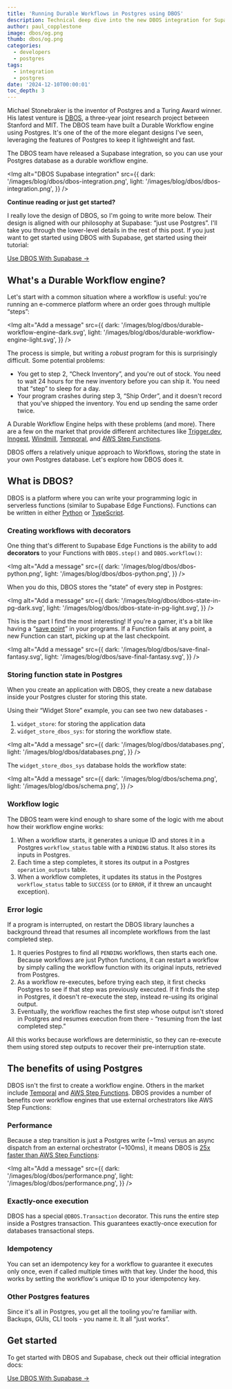 ```yaml
---
title: 'Running Durable Workflows in Postgres using DBOS'
description: Technical deep dive into the new DBOS integration for Supabase
author: paul_copplestone
image: dbos/og.png
thumb: dbos/og.png
categories:
  - developers
  - postgres
tags:
  - integration
  - postgres
date: '2024-12-10T00:00:01'
toc_depth: 3
---
```


Michael Stonebraker is the inventor of Postgres and a Turing Award winner. His latest venture is [DBOS](https://www.dbos.dev/), a three-year joint research project between Stanford and MIT. The DBOS team have built a Durable Workflow engine using Postgres. It's one of the of the more elegant designs I've seen, leveraging the features of Postgres to keep it lightweight and fast.

The DBOS team have released a Supabase integration, so you can use your Postgres database as a durable workflow engine.

<Img
  alt="DBOS Supabase integration"
  src={{
    dark: '/images/blog/dbos/dbos-integration.png',
    light: '/images/blog/dbos/dbos-integration.png',
  }}
/>

**Continue reading or just get started?**

I really love the design of DBOS, so I'm going to write more below. Their design is aligned with our philosophy at Supabase: “just use Postgres”. I'll take you through the lower-level details in the rest of this post. If you just want to get started using DBOS with Supabase, get started using their tutorial:

[Use DBOS With Supabase →](https://docs.dbos.dev/integrations/supabase)

## What's a Durable Workflow engine?

Let's start with a common situation where a workflow is useful: you're running an e-commerce platform where an order goes through multiple “steps”:

<Img
  alt="Add a message"
  src={{
    dark: '/images/blog/dbos/durable-workflow-engine-dark.svg',
    light: '/images/blog/dbos/durable-workflow-engine-light.svg',
  }}
/>

The process is simple, but writing a _robust_ program for this is surprisingly difficult. Some potential problems:

- You get to step 2, “Check Inventory”, and you're out of stock. You need to wait 24 hours for the new inventory before you can ship it. You need that “step” to sleep for a day.
- Your program crashes during step 3, “Ship Order”, and it doesn't record that you've shipped the inventory. You end up sending the same order twice.

A Durable Workflow Engine helps with these problems (and more). There are a few on the market that provide different architectures like [Trigger.dev](https://trigger.dev/), [Inngest](https://www.inngest.com/), [Windmill](https://www.windmill.dev), [Temporal](https://temporal.io/), and [AWS Step Functions](https://aws.amazon.com/step-functions/).

DBOS offers a relatively unique approach to Workflows, storing the state in your own Postgres database. Let's explore how DBOS does it.

## What is DBOS?

DBOS is a platform where you can write your programming logic in serverless functions (similar to Supabase Edge Functions). Functions can be written in either [Python](https://docs.dbos.dev/python/programming-guide) or [TypeScript](https://docs.dbos.dev/typescript/programming-guide).

### Creating workflows with decorators

One thing that's different to Supabase Edge Functions is the ability to add **decorators** to your Functions with `DBOS.step()` and `DBOS.workflow()`:

<Img
  alt="Add a message"
  src={{
    dark: '/images/blog/dbos/dbos-python.png',
    light: '/images/blog/dbos/dbos-python.png',
  }}
/>

When you do this, DBOS stores the “state” of every step in Postgres:

<Img
  alt="Add a message"
  src={{
    dark: '/images/blog/dbos/dbos-state-in-pg-dark.svg',
    light: '/images/blog/dbos/dbos-state-in-pg-light.svg',
  }}
/>

This is the part I find the most interesting! If you're a gamer, it's a bit like having a “[save point](https://en.wikipedia.org/wiki/Saved_game)” in your programs. If a Function fails at any point, a new Function can start, picking up at the last checkpoint.

<Img
  alt="Add a message"
  src={{
    dark: '/images/blog/dbos/save-final-fantasy.svg',
    light: '/images/blog/dbos/save-final-fantasy.svg',
  }}
/>

### Storing function state in Postgres

When you create an application with DBOS, they create a new database inside your Postgres cluster for storing this state.

Using their “Widget Store” example, you can see two new databases -

1. `widget_store`: for storing the application data
2. `widget_store_dbos_sys`: for storing the workflow state.

<Img
  alt="Add a message"
  src={{
    dark: '/images/blog/dbos/databases.png',
    light: '/images/blog/dbos/databases.png',
  }}
/>

The `widget_store_dbos_sys` database holds the workflow state:

<Img
  alt="Add a message"
  src={{
    dark: '/images/blog/dbos/schema.png',
    light: '/images/blog/dbos/schema.png',
  }}
/>

### **Workflow logic**

The DBOS team were kind enough to share some of the logic with me about how their workflow engine works:

1. When a workflow starts, it generates a unique ID and stores it in a Postgres `workflow_status` table with a `PENDING` status. It also stores its inputs in Postgres.
2. Each time a step completes, it stores its output in a Postgres `operation_outputs` table.
3. When a workflow completes, it updates its status in the Postgres `workflow_status` table to `SUCCESS` (or to `ERROR`, if it threw an uncaught exception).

### Error logic

If a program is interrupted, on restart the DBOS library launches a background thread that resumes all incomplete workflows from the last completed step.

1. It queries Postgres to find all `PENDING` workflows, then starts each one. Because workflows are just Python functions, it can restart a workflow by simply calling the workflow function with its original inputs, retrieved from Postgres.
2. As a workflow re-executes, before trying each step, it first checks Postgres to see if that step was previously executed. If it finds the step in Postgres, it doesn't re-execute the step, instead re-using its original output.
3. Eventually, the workflow reaches the first step whose output isn't stored in Postgres and resumes execution from there - “resuming from the last completed step.”

All this works because workflows are deterministic, so they can re-execute them using stored step outputs to recover their pre-interruption state.

## The benefits of using Postgres

DBOS isn't the first to create a workflow engine. Others in the market include [Temporal](https://temporal.io/) and [AWS Step Functions](https://aws.amazon.com/step-functions/). DBOS provides a number of benefits over workflow engines that use external orchestrators like AWS Step Functions:

### Performance

Because a step transition is just a Postgres write (~1ms) versus an async dispatch from an external orchestrator (~100ms), it means DBOS is [25x faster than AWS Step Functions](https://www.dbos.dev/blog/dbos-vs-aws-step-functions-benchmark):

<Img
  alt="Add a message"
  src={{
    dark: '/images/blog/dbos/performance.png',
    light: '/images/blog/dbos/performance.png',
  }}
/>

### Exactly-once execution

DBOS has a special `@DBOS.Transaction` decorator. This runs the entire step inside a Postgres transaction. This guarantees exactly-once execution for databases transactional steps.

### Idempotency

You can set an idempotency key for a workflow to guarantee it executes only once, even if called multiple times with that key. Under the hood, this works by setting the workflow's unique ID to your idempotency key.

### Other Postgres features

Since it's all in Postgres, you get all the tooling you're familiar with. Backups, GUIs, CLI tools - you name it. It all “just works”.

## Get started

To get started with DBOS and Supabase, check out their official integration docs:

[Use DBOS With Supabase →](https://docs.dbos.dev/integrations/supabase)
